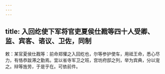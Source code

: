 ```yaml
---
---
---
```

title: 入回纥使下军将官吏夏侯仕戡等四十人受卿、监、宾客、谘议、卫佐，同制
---



敕：某官夏侯仕戡等：前命郑懽之入回纥也，尔等参护使车，用祗王命，悉心尽力，有恪恭跋滞之勤焉。宜以省寺军卫之班，宫坊府邸之列，举为宾典，分以宠之。辩等旌劳，于是乎在。可依前件。